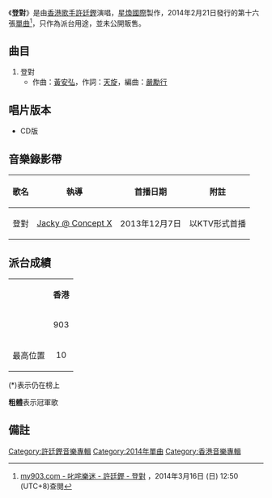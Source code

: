 {{Infobox Single 
| Name           = 登對
| Cover          = 許廷鏗 登對.jpg
| Artist         = [[許廷鏗|許廷鏗]]
| from Album     = [[時光_(許廷鏗專輯)|時光]]
| B-side         = 
| Released       = 2014年2月21日
| Format         = CD
| Recorded       = 2013年
| Genre          = [[粵語流行音樂|粵語流行音樂]]
| Length         = 3分39秒
| Label          = [[星煥國際|星煥國際]]
| Writer         = [[黃安弘|黃安弘]]、[[天旋|天旋]]
| Producer       = [[嚴勵行|嚴勵行]]
| Last single    = [[時光|時光]]<br>（2013年）
| This single    = '''登對'''<br>（2014年）
| Next single    = [[護航_(單曲)|護航]]<br>（2014年）
}}
《'''登對'''》是由[[香港|香港]][[歌手|歌手]][[許廷鏗|許廷鏗]]演唱，[[星煥國際有限公司|星煥國際]]製作，2014年2月21日發行的第十六張[[單曲|單曲]]<ref>[http://www.my903.com/my903/903music/detail.jsp?newsid=3588 my903.com - 叱咤樂迷 - 許廷鏗 - 登對] {{webarchive|url=https://web.archive.org/web/20140316081906/http://www.my903.com/my903/903music/detail.jsp?newsid=3588 |date=2014-03-16 }}，2014年3月16日 (日) 12:50 (UTC+8)查閱{{zh-hant}}</ref>，只作為派台用途，並未公開販售。

==曲目==
#登對
#*作曲：[[黃安弘|黃安弘]]，作詞：[[天旋|天旋]]，編曲：[[嚴勵行|嚴勵行]]

==唱片版本==
*CD版

==音樂錄影帶==
{| class="wikitable"
! 歌名 !! 執導 !! 首播日期 !! 附註 
|-
|登對||[[李志倫|Jacky @ Concept X]]||2013年12月7日||以KTV形式首播
|}

== 派台成績 ==
{| class="wikitable" 
|- 
|rowspan=2|  || colspan=4 align="center"| '''香港''' 
|-
| 903 || RTHK || 997 || TVB 
|-
| 最高位置 || 10 || 9 || - || '''1''' 
|}

(*)表示仍在榜上

'''粗體'''表示冠軍歌

== 備註 ==
<div class="references-small">
<references></references>
</div>

[[Category:許廷鏗音樂專輯|Category:許廷鏗音樂專輯]]
[[Category:2014年單曲|Category:2014年單曲]]
[[Category:香港音樂專輯|Category:香港音樂專輯]]